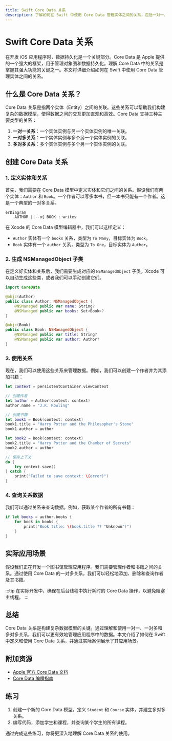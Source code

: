 ```yaml
---
title: Swift Core Data 关系
description: 了解如何在 Swift 中使用 Core Data 管理实体之间的关系，包括一对一、一对多和多对多关系。
---
```


# Swift Core Data 关系

在开发 iOS 应用程序时，数据持久化是一个关键部分。Core Data 是 Apple 提供的一个强大的框架，用于管理对象图和数据持久化。理解 Core Data 中的关系是掌握其强大功能的关键之一。本文将详细介绍如何在 Swift 中使用 Core Data 管理实体之间的关系。

## 什么是 Core Data 关系？

Core Data 关系是指两个实体（Entity）之间的关联。这些关系可以帮助我们构建复杂的数据模型，使得数据之间的交互更加直观和高效。Core Data 支持三种主要类型的关系：

1. **一对一关系**：一个实体实例与另一个实体实例的唯一关联。
2. **一对多关系**：一个实体实例与多个另一个实体实例的关联。
3. **多对多关系**：多个实体实例与多个另一个实体实例的关联。

## 创建 Core Data 关系

### 1. 定义实体和关系

首先，我们需要在 Core Data 模型中定义实体和它们之间的关系。假设我们有两个实体：`Author` 和 `Book`。一个作者可以写多本书，但一本书只能有一个作者。这是一个典型的一对多关系。

```mermaid
erDiagram
    AUTHOR ||--o{ BOOK : writes
```

在 Xcode 的 Core Data 模型编辑器中，我们可以这样定义：

- `Author` 实体有一个 `books` 关系，类型为 `To Many`，目标实体为 `Book`。
- `Book` 实体有一个 `author` 关系，类型为 `To One`，目标实体为 `Author`。

### 2. 生成 NSManagedObject 子类

在定义好实体和关系后，我们需要生成对应的 `NSManagedObject` 子类。Xcode 可以自动生成这些类，或者我们可以手动创建它们。

```swift
import CoreData

@objc(Author)
public class Author: NSManagedObject {
    @NSManaged public var name: String?
    @NSManaged public var books: Set<Book>?
}

@objc(Book)
public class Book: NSManagedObject {
    @NSManaged public var title: String?
    @NSManaged public var author: Author?
}
```

### 3. 使用关系

现在，我们可以使用这些关系来管理数据。例如，我们可以创建一个作者并为其添加书籍：

```swift
let context = persistentContainer.viewContext

// 创建作者
let author = Author(context: context)
author.name = "J.K. Rowling"

// 创建书籍
let book1 = Book(context: context)
book1.title = "Harry Potter and the Philosopher's Stone"
book1.author = author

let book2 = Book(context: context)
book2.title = "Harry Potter and the Chamber of Secrets"
book2.author = author

// 保存上下文
do {
    try context.save()
} catch {
    print("Failed to save context: \(error)")
}
```

### 4. 查询关系数据

我们可以通过关系来查询数据。例如，获取某个作者的所有书籍：

```swift
if let books = author.books {
    for book in books {
        print("Book title: \(book.title ?? "Unknown")")
    }
}
```

## 实际应用场景

假设我们正在开发一个图书馆管理应用程序。我们需要管理作者和书籍之间的关系。通过使用 Core Data 的一对多关系，我们可以轻松地添加、删除和查询作者及其书籍。

:::tip
在实际开发中，确保在后台线程中执行耗时的 Core Data 操作，以避免阻塞主线程。
:::

## 总结

Core Data 关系是构建复杂数据模型的关键。通过理解和使用一对一、一对多和多对多关系，我们可以更有效地管理应用程序中的数据。本文介绍了如何在 Swift 中定义和使用 Core Data 关系，并通过实际案例展示了其应用场景。

## 附加资源

- [Apple 官方 Core Data 文档](https://developer.apple.com/documentation/coredata)
- [Core Data 编程指南](https://developer.apple.com/library/archive/documentation/Cocoa/Conceptual/CoreData/index.html)

## 练习

1. 创建一个新的 Core Data 模型，定义 `Student` 和 `Course` 实体，并建立多对多关系。
2. 编写代码，添加学生和课程，并查询某个学生的所有课程。

通过完成这些练习，你将更深入地理解 Core Data 关系的使用。